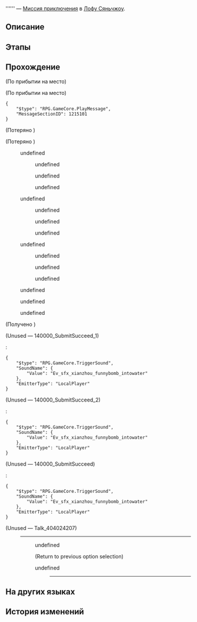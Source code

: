 {{Дополнить|Диалоги.}}
{{Миссия Инфобокс
|id              = 4040242
|Название        = 
|Изображение     = Миссия Освоения .png
|Тип             = Миссия приключения
|События         = 
|Глава           = 
|Условия         = Завершена [[Миссия Освоения]] ''[[Ветвистые рога и спутанные корни]]''
|Персонажи       = Байлу; Первопроходец
|СтартЛокация    = [[Лофу Сяньчжоу]] — [[Комиссия по алхимии]]
|Локации         = Комиссия по алхимии
|Предыдущая      = 
|Следующая       = 
|Награды         = 
}}
'''''' — [[Миссия приключения]] в [[Лофу Сяньчжоу]].

==Описание==
{{Описание|<!--официальное описание из Перекрёстка судеб-->}}

==Этапы==


==Прохождение==
{{Дополнить}}

;(По прибытии на место)

;(По прибытии на место)
<pre>{
	"$type": "RPG.GameCore.PlayMessage",
	"MessageSectionID": 1215101
}</pre>
<!--Unknown TalkSentence: 404032001-->

;(Потеряно {{Item|Нейтронная бомбочка|20|x=1|text=Нейтронная бомбочка}})

;(Потеряно {{Item|Похвала высокой морали|20|x=6|text=Похвала высокой морали}})
<!--Unknown TalkSentence: 404032092-->
<!--Unknown TalkSentence: 404032093-->
<!--Unknown TalkSentence: 404032094-->
:{{Диалог|Стрелка}} undefined
:<!--Unknown TalkSentence: 404032096-->
:<!--Unknown TalkSentence: 404032102-->
::{{Диалог|Стрелка}} undefined
::{{Диалог|Стрелка}} undefined
::{{Диалог|Стрелка}} undefined
:{{Диалог|Стрелка}} undefined
:<!--Unknown TalkSentence: 404032098-->
:<!--Unknown TalkSentence: 404032102-->
::{{Диалог|Стрелка}} undefined
::{{Диалог|Стрелка}} undefined
::{{Диалог|Стрелка}} undefined
:{{Диалог|Стрелка}} undefined
:<!--Unknown TalkSentence: 404032100-->
:<!--Unknown TalkSentence: 404032101-->
:<!--Unknown TalkSentence: 404032102-->
::{{Диалог|Стрелка}} undefined
::{{Диалог|Стрелка}} undefined
::{{Диалог|Стрелка}} undefined
<!--Unknown TalkSentence: 404032096-->
<!--Unknown TalkSentence: 404032102-->
:{{Диалог|Стрелка}} undefined
:{{Диалог|Стрелка}} undefined
:{{Диалог|Стрелка}} undefined
;(Получено {{Item|Похвала высокой морали|20|x=3|text=Похвала высокой морали}})

;(Unused &mdash; 140000_SubmitSucceed_1)
<!--Unknown TalkSentence: 404032013-->
:<!--Unknown TalkSentence: 404032014-->
:<!--Unknown TalkSentence: 404032015-->
:<pre>{
	"$type": "RPG.GameCore.TriggerSound",
	"SoundName": {
		"Value": "Ev_sfx_xianzhou_funnybomb_intowater"
	},
	"EmitterType": "LocalPlayer"
}</pre>

;(Unused &mdash; 140000_SubmitSucceed_2)
<!--Unknown TalkSentence: 404032020-->
:<!--Unknown TalkSentence: 404032021-->
:<!--Unknown TalkSentence: 404032022-->
:<pre>{
	"$type": "RPG.GameCore.TriggerSound",
	"SoundName": {
		"Value": "Ev_sfx_xianzhou_funnybomb_intowater"
	},
	"EmitterType": "LocalPlayer"
}</pre>

;(Unused &mdash; 140000_SubmitSucceed)
<!--Unknown TalkSentence: 404032032-->
:<!--Unknown TalkSentence: 404032033-->
:<!--Unknown TalkSentence: 404032034-->
:<pre>{
	"$type": "RPG.GameCore.TriggerSound",
	"SoundName": {
		"Value": "Ev_sfx_xianzhou_funnybomb_intowater"
	},
	"EmitterType": "LocalPlayer"
}</pre>

;(Unused &mdash; Talk_404024207)
:----
:<!--Unknown TalkSentence: 404032002-->
:<!--Unknown TalkSentence: 404032003-->
::{{Диалог|Стрелка}} undefined
::<!--Unknown TalkSentence: 404032005-->
::<!--Unknown TalkSentence: 404032006-->
::<!--Unknown TalkSentence: 404032007-->
::;(Return to previous option selection)
::{{Диалог|Выход}} undefined
::<!--Unknown TalkSentence: 404032044-->
:::----
{{Диалог Конец}}

==На других языках==
{{На других языках
|en   = 
|zhs  = 
|zht  = 
|ja   = 
|ko   = 
|es   = 
|fr   = 
|ru   = 
|th   = 
|vi   = 
|de   = 
|id   = 
|pt   = 
}}

==История изменений==
{{История изменений|2.7}}
